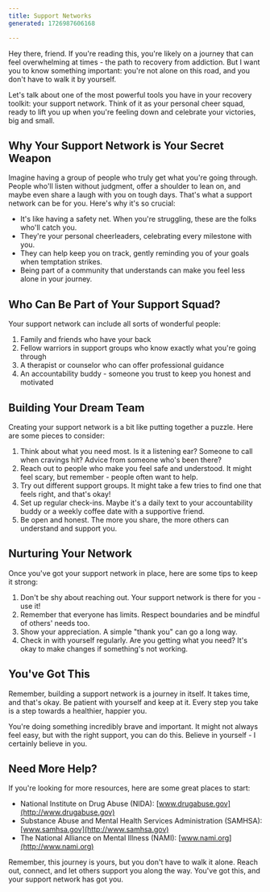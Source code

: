 ---
title: Support Networks
generated: 1726987606168

---

 

Hey there, friend. If you're reading this, you're likely on a journey that can feel overwhelming at times - the path to recovery from addiction. But I want you to know something important: you're not alone on this road, and you don't have to walk it by yourself.

Let's talk about one of the most powerful tools you have in your recovery toolkit: your support network. Think of it as your personal cheer squad, ready to lift you up when you're feeling down and celebrate your victories, big and small.

## Why Your Support Network is Your Secret Weapon

Imagine having a group of people who truly get what you're going through. People who'll listen without judgment, offer a shoulder to lean on, and maybe even share a laugh with you on tough days. That's what a support network can be for you. Here's why it's so crucial:

* It's like having a safety net. When you're struggling, these are the folks who'll catch you.
* They're your personal cheerleaders, celebrating every milestone with you.
* They can help keep you on track, gently reminding you of your goals when temptation strikes.
* Being part of a community that understands can make you feel less alone in your journey.

## Who Can Be Part of Your Support Squad?

Your support network can include all sorts of wonderful people:

1. Family and friends who have your back
2. Fellow warriors in support groups who know exactly what you're going through
3. A therapist or counselor who can offer professional guidance
4. An accountability buddy - someone you trust to keep you honest and motivated

## Building Your Dream Team

Creating your support network is a bit like putting together a puzzle. Here are some pieces to consider:

1. Think about what you need most. Is it a listening ear? Someone to call when cravings hit? Advice from someone who's been there?
2. Reach out to people who make you feel safe and understood. It might feel scary, but remember - people often want to help.
3. Try out different support groups. It might take a few tries to find one that feels right, and that's okay!
4. Set up regular check-ins. Maybe it's a daily text to your accountability buddy or a weekly coffee date with a supportive friend.
5. Be open and honest. The more you share, the more others can understand and support you.

## Nurturing Your Network

Once you've got your support network in place, here are some tips to keep it strong:

1. Don't be shy about reaching out. Your support network is there for you - use it!
2. Remember that everyone has limits. Respect boundaries and be mindful of others' needs too.
3. Show your appreciation. A simple "thank you" can go a long way.
4. Check in with yourself regularly. Are you getting what you need? It's okay to make changes if something's not working.

## You've Got This

Remember, building a support network is a journey in itself. It takes time, and that's okay. Be patient with yourself and keep at it. Every step you take is a step towards a healthier, happier you.

You're doing something incredibly brave and important. It might not always feel easy, but with the right support, you can do this. Believe in yourself - I certainly believe in you.

## Need More Help?

If you're looking for more resources, here are some great places to start:

* National Institute on Drug Abuse (NIDA): [www.drugabuse.gov](http://www.drugabuse.gov)
* Substance Abuse and Mental Health Services Administration (SAMHSA): [www.samhsa.gov](http://www.samhsa.gov)
* The National Alliance on Mental Illness (NAMI): [www.nami.org](http://www.nami.org)

Remember, this journey is yours, but you don't have to walk it alone. Reach out, connect, and let others support you along the way. You've got this, and your support network has got you.
